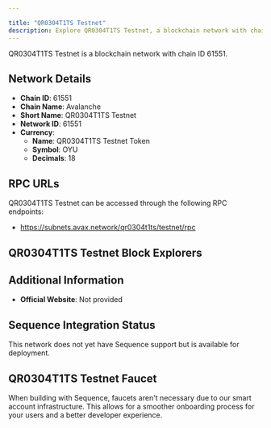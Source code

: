 ```yaml
---

title: "QR0304T1TS Testnet"
description: Explore QR0304T1TS Testnet, a blockchain network with chain ID 61551. Learn about its native currency, QR0304T1TS Testnet Token, and how to interact with the network.
---
```




QR0304T1TS Testnet is a blockchain network with chain ID 61551.

## Network Details

- **Chain ID**: 61551
- **Chain Name**: Avalanche
- **Short Name**: QR0304T1TS Testnet
- **Network ID**: 61551
- **Currency**: 
  - **Name**: QR0304T1TS Testnet Token
  - **Symbol**: OYU
  - **Decimals**: 18

## RPC URLs

QR0304T1TS Testnet can be accessed through the following RPC endpoints:

- https://subnets.avax.network/qr0304t1ts/testnet/rpc

## QR0304T1TS Testnet Block Explorers



## Additional Information

- **Official Website**: Not provided

## Sequence Integration Status

This network does not yet have Sequence support but is available for deployment.

## QR0304T1TS Testnet Faucet

When building with Sequence, faucets aren't necessary due to our smart account infrastructure. This allows for a smoother onboarding process for your users and a better developer experience.
